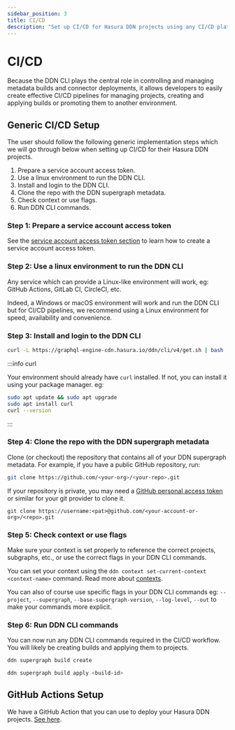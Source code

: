 ```yaml
---
sidebar_position: 3
title: CI/CD
description: "Set up CI/CD for Hasura DDN projects using any CI/CD platform"
---
```


# CI/CD

Because the DDN CLI plays the central role in controlling and managing metadata builds and connector deployments, it
allows developers to easily create effective CI/CD pipelines for managing projects, creating and applying builds or
promoting them to another environment.

## Generic CI/CD Setup

The user should follow the following generic implementation steps which we will go through below when setting up CI/CD
for their Hasura DDN projects.

1. Prepare a service account access token.
2. Use a linux environment to run the DDN CLI.
3. Install and login to the DDN CLI.
4. Clone the repo with the DDN supergraph metadata.
5. Check context or use flags.
6. Run DDN CLI commands.

### Step 1: Prepare a service account access token

See the [service account access token section](/collaboration/service-accounts.mdx) to learn how to create a service
account access token.

### Step 2: Use a linux environment to run the DDN CLI

Any service which can provide a Linux-like environment will work, eg: GitHub Actions, GitLab CI, CircleCI, etc.

Indeed, a Windows or macOS environment will work and run the DDN CLI but for CI/CD pipelines, we recommend using a Linux
environment for speed, availability and convenience.

### Step 3: Install and login to the DDN CLI

```sh
curl -L https://graphql-engine-cdn.hasura.io/ddn/cli/v4/get.sh | bash
```

:::info curl

Your environment should already have `curl` installed. If not, you can install it using your package manager. eg:

```sh
sudo apt update && sudo apt upgrade
sudo apt install curl
curl --version
```

:::

### Step 4: Clone the repo with the DDN supergraph metadata

Clone (or checkout) the repository that contains all of your DDN supergraph metadata. For example, if you have a public
GitHub repository, run:

```sh
git clone https://github.com/<your-org>/<your-repo>.git
```

If your repository is private, you may need a
[GitHub personal access token](https://docs.github.com/en/authentication/keeping-your-account-and-data-secure/managing-your-personal-access-tokens)
or similar for your git provider to clone it.

```
git clone https://username:<pat>@github.com/<your-account-or-org>/<repo>.git
```

### Step 5: Check context or use flags

Make sure your context is set properly to reference the correct projects, subgraphs, etc., or use the correct flags in
your DDN CLI commands.

You can set your context using the `ddn context set-current-context <context-name>` command. Read more about
[contexts](/project-configuration/project-management/manage-environments.mdx).

You can also of course use specific flags in your DDN CLI commands eg: `--project`, `--supergraph`,
`--base-supergraph-version`, `--log-level`, `--out` to make your commands more explicit.

### Step 6: Run DDN CLI commands

You can now run any DDN CLI commands required in the CI/CD workflow. You will likely be creating builds and applying
them to projects.

```sh
ddn supergraph build create
```

```sh
ddn supergraph build apply <build-id>
```

## GitHub Actions Setup

We have a GitHub Action that you can use to deploy your Hasura DDN projects.
[See here](https://github.com/hasura/ddn-deployment).
